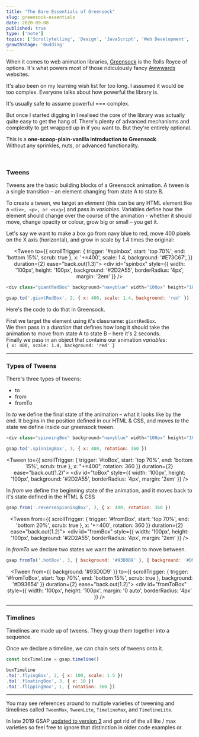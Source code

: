 ```yaml
---
title: "The Bare Essentials of Greensock"
slug: greensock-essentials
date: 2020-09-08
published: true
type: ['note']
topics: ['Scrollytelling', 'Design', 'JavaScript', 'Web Development', 'Greensock']
growthStage: 'Budding'
---
```


<IntroParagraph>

When it comes to web animation libraries,  [Greensock](https://greensock.com/) is the Rolls Royce of options. It's what powers most of those ridiculously fancy [Awwwards](https://www.awwwards.com/) websites.

</IntroParagraph>

<p>It's also been on my learning wish list for too long. I assumed it would be too complex. Everyone talks about how powerful the library is.

It's usually safe to assume powerful === complex.

But once I started digging in I realised the core of the library was actually quite easy to get the hang of. There's plenty of advanced mechanisms and complexity to get wrapped up in if you want to. But they're entirely optional.

This is a **one-scoop-plain-vanilla introduction to Greensock**.  
Without any sprinkles, nuts, or advanced functionality.</p>

<GsapScroller />

<br />

<h3>Tweens</h3>

<p>
Tweens are the basic building blocks of a Greensock animation. A tween is a single transition – an element changing from state A to state B.

To create a tween, we target an _element_ (this can be any HTML element like a `<div>, <p>, or <svg>`) and pass in _variables_.
Variables define how the element should change over the course of the animation - whether it should move, change opacity or colour, grow big or small – you get it.

Let's say we want to make a box go from navy blue to red, move 400 pixels on the X axis (horizontal), and grow in scale by 1.4 times the original:
</p>

<Center>

<Tween to={{
    scrollTrigger: {
        trigger: '#spinbox',
        start: 'top 70%',
        end: 'bottom 15%',
        scrub: true
    },
        x: '+=400',
        scale: 1.4,
        background: '#E73C67',
    }} duration={2} ease="back.out(1.3)">
    <div id="spinbox" style={{ width: '100px', height: '100px', background: '#2D2A55', borderRadius: '4px', margin: '2em' }} />
</Tween>

</Center>

```js
<div class="giantRedBox" background="navyblue" width="100px" height="100px" />

gsap.to('.giantRedBox', 2, { x: 400, scale: 1.4, background: 'red' })
```

<p>

Here's the code to do that in Greensock.

</p>

<p>

First we target the element using it's classname: `giantRedBox`.  
We then pass in a _duration_ that defines how long it should take the animation to move from state A to state B – here it's 2 seconds.  
Finally we pass in an object that contains our animation _variables_:  
`{ x: 400, scale: 1.4, background: 'red' }`

</p>

---

### Types of Tweens

There's three types of tweens:
<ul>
<li>to</li>
<li>from</li>
<li>fromTo</li>
</ul>

In *to* we define the final state of the animation – what it looks like by the end.
It begins in the position defined in our HTML & CSS, and moves _to_ the state we define inside our greensock tween.

```js
<div class="spinningBox" background="navyblue" width="100px" height="100px" />

gsap.to('.spinningBox', 3, { x: 400, rotation: 360 })
```
<Center>

<Tween to={{
    scrollTrigger: {
        trigger: '#toBox',
        start: 'top 70%',
        end: 'bottom 15%',
        scrub: true
    },
        x: "+=400",
        rotation: 360
    }} duration={2} ease="back.out(1.2)">
    <div id="toBox" style={{ width: '100px', height: '100px', background: '#2D2A55', borderRadius: '4px', margin: '2em' }} />
</Tween>

</Center>

<Spacer />

In *from* we define the beginning state of the animation, and it moves back to it's state defined in the HTML & CSS

```js
gsap.from('.reverseSpinningBox', 3, { x: 400, rotation: 360 })
```

<Center>

<Tween from={{
    scrollTrigger: {
        trigger: '#fromBox',
        start: 'top 70%',
        end: 'bottom 20%',
        scrub: true
    },
        x: '+=400',
        rotation: 360
    }} duration={2} ease="back.out(1.2)">
    <div id="fromBox" style={{ width: '100px', height: '100px', background: '#2D2A55', borderRadius: '4px', margin: '2em' }} />
</Tween>

</Center>

<Spacer />

In *fromTo* we declare two states we want the animation to move between.

```js
gsap.fromTo('.hotBox', 3, { background: '#93D0D9' }, { background: '#D93654' })
```

<Center>

<Tween from={{ background: '#93D0D9' }} to={{
    scrollTrigger: {
        trigger: '#fromToBox',
        start: 'top 70%',
        end: 'bottom 15%',
        scrub: true
    },
        background: '#D93654'
    }} duration={2} ease="back.out(1.2)">
    <div id="fromToBox" style={{ width: '100px', height: '100px', margin: '0 auto', borderRadius: '4px' }} />
</Tween>

</Center>

---

### Timelines
Timelines are made up of tweens.
They group them together into a sequence.

Once we declare a timeline, we can chain sets of tweens onto it.

```js
const boxTimeline = gsap.timeline()

boxTimeline
.to('.flyingBox', 2, { x: 100, scale: 1.5 })
.to('.floatingBox', 3, { x: 10 })
.to('.flippingBox', 1, { rotation: 360 })
```

---

You may see references around to multiple varieties of tweening and timelines called `TweenMax`, `TweenLite`, `TimelineMax`, and `TimelineLite`.  

In late 2019 GSAP [updated to version 3](https://greensock.com/3-release-notes) and got rid of the all lite / max varieties so feel free to ignore that distinction in older code examples or.

<br />